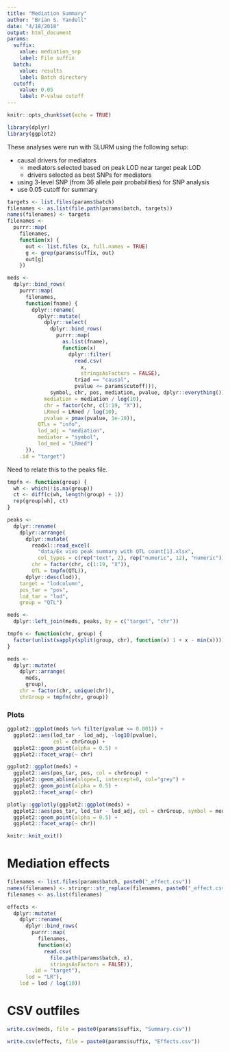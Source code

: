 ```yaml
---
title: "Mediation Summary"
author: "Brian S. Yandell"
date: "4/18/2018"
output: html_document
params:
  suffix:
    value: mediation_snp
    label: File suffix
  batch:
    value: results
    label: Batch directory
  cutoff:
    value: 0.05
    label: P-value cutoff
---
```


```r
knitr::opts_chunk$set(echo = TRUE)
```

```r
library(dplyr)
library(ggplot2)
```

These analyses were run with SLURM using the following setup:

- causal drivers for mediators
    + mediators selected based on peak LOD near target peak LOD
    + drivers selected as best SNPs for mediators
- using 3-level SNP (from 36 allele pair probabilities) for SNP analysis
- use 0.05 cutoff for summary

```r
targets <- list.files(params$batch)
filenames <- as.list(file.path(params$batch, targets))
names(filenames) <- targets
filenames <-
  purrr::map(
    filenames,
    function(x) {
      out <- list.files (x, full.names = TRUE)
      g <- grep(params$suffix, out)
      out[g]
    })
```

```r
meds <- 
  dplyr::bind_rows(
    purrr::map(
      filenames,
      function(fname) {
        dplyr::rename(
          dplyr::mutate(
            dplyr::select(
              dplyr::bind_rows(
                purrr::map(
                  as.list(fname),
                  function(x) 
                    dplyr::filter(
                      read.csv(
                        x,
                        stringsAsFactors = FALSE),
                      triad == "causal",
                      pvalue <= params$cutoff))),
              symbol, chr, pos, mediation, pvalue, dplyr::everything()),
            mediation = mediation / log(10),
            chr = factor(chr, c(1:19, "X")),
            LRmed = LRmed / log(10),
            pvalue = pmax(pvalue, 1e-10)),
          QTLs = "info",
          lod_adj = "mediation",
          mediator = "symbol",
          lod_med = "LRmed")
      }),
    .id = "target")
```

Need to relate this to the peaks file.

```r
tmpfn <- function(group) {
  wh <- which(!is.na(group))
  ct <- diff(c(wh, length(group) + 1))
  rep(group[wh], ct)
}

peaks <- 
  dplyr::rename(
    dplyr::arrange(
      dplyr::mutate(
        readxl::read_excel(
          "data/Ex vivo peak summary with QTL count[1].xlsx",
          col_types = c(rep("text", 2), rep("numeric", 12), "numeric")),
        chr = factor(chr, c(1:19, "X")),
        QTL = tmpfn(QTL)),
      dplyr::desc(lod)),
    target = "lodcolumn",
    pos_tar = "pos",
    lod_tar = "lod",
    group = "QTL")
```

```r
meds <- 
  dplyr::left_join(meds, peaks, by = c("target", "chr"))
```

```r
tmpfn <- function(chr, group) {
  factor(unlist(sapply(split(group, chr), function(x) 1 + x - min(x))))
}
```

```r
meds <- 
  dplyr::mutate(
    dplyr::arrange(
      meds,
      group),
    chr = factor(chr, unique(chr)),
    chrGroup = tmpfn(chr, group))
```

### Plots

```r
ggplot2::ggplot(meds %>% filter(pvalue <= 0.001)) +
  ggplot2::aes(lod_tar - lod_adj, -log10(pvalue),
               col = chrGroup) +
  ggplot2::geom_point(alpha = 0.5) +
  ggplot2::facet_wrap(~ chr)
```

```r
ggplot2::ggplot(meds) +
  ggplot2::aes(pos_tar, pos, col = chrGroup) +
  ggplot2::geom_abline(slope=1, intercept=0, col="grey") +
  ggplot2::geom_point(alpha = 0.5) +
  ggplot2::facet_wrap(~ chr)
```

```r
plotly::ggplotly(ggplot2::ggplot(meds) +
  ggplot2::aes(pos_tar, lod_tar - lod_adj, col = chrGroup, symbol = mediator) +
  ggplot2::geom_point(alpha = 0.5) +
  ggplot2::facet_wrap(~ chr))
```

```r
knitr::knit_exit()
```

# Mediation effects

```r
filenames <- list.files(params$batch, paste0("_effect.csv"))
names(filenames) <- stringr::str_replace(filenames, paste0("_effect.csv"), "")
filenames <- as.list(filenames)
```

```r
effects <- 
  dplyr::mutate(
    dplyr::rename(
      dplyr::bind_rows(
        purrr::map(
          filenames,
          function(x) 
            read.csv(
              file.path(params$batch, x),
              stringsAsFactors = FALSE)),
        .id = "target"),
      lod = "LR"),
    lod = lod / log(10))
```

# CSV outfiles

```r
write.csv(meds, file = paste0(params$suffix, "Summary.csv"))
```

```r
write.csv(effects, file = paste0(params$suffix, "Effects.csv"))
```


